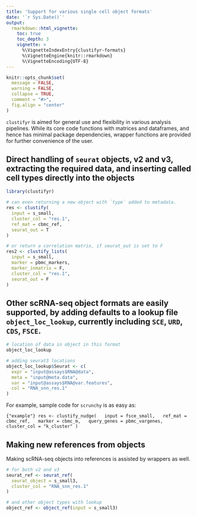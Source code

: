 ```yaml
---
title: 'Support for various single cell object formats'
date: '`r Sys.Date()`'
output:
  rmarkdown::html_vignette:
    toc: true
    toc_depth: 3
    vignette: >
      %\VignetteIndexEntry{clustifyr-formats}
      %\VignetteEngine{knitr::rmarkdown}
      %\VignetteEncoding{UTF-8}
---
```


```r
knitr::opts_chunk$set(
  message = FALSE,
  warning = FALSE,
  collapse = TRUE,
  comment = "#>",
  fig.align = "center"
)
```

`clustifyr` is aimed for general use and flexibility in various analysis pipelines. While its core code functions with matrices and dataframes, and hence has minimal package dependencies, wrapper functions are provided for further convenience of the user.

## Direct handling of `seurat` objects, v2 and v3, extracting the required data, and inserting called cell types directly into the objects

```r
library(clustifyr)

# can even returning a new object with `type` added to metadata.
res <- clustify(
  input = s_small,
  cluster_col = "res.1",
  ref_mat = cbmc_ref,
  seurat_out = T
)

# or return a correlation matrix, if seurat_out is set to F
res2 <- clustify_lists(
  input = s_small,
  marker = pbmc_markers,
  marker_inmatrix = F,
  cluster_col = "res.1",
  seurat_out = F
)
```

## Other scRNA-seq object formats are easily supported, by adding defaults to a lookup file `object_loc_lookup`, currently including `SCE`, `URD`, `CDS`, `FSCE`.

```r
# location of data in object in this format
object_loc_lookup

# adding seurat3 locations
object_loc_lookup$Seurat <- c(
  expr = "input@assays$RNA@data",
  meta = "input@meta.data",
  var = "input@assays$RNA@var.features",
  col = "RNA_snn_res.1"
)
```

For example, sample code for `scrunchy` is as easy as:

```{"example"}
res <- clustify_nudge(
  input = fsce_small,
  ref_mat = cbmc_ref,
  marker = cbmc_m,
  query_genes = pbmc_vargenes,
  cluster_col = "k_cluster"
)
```

## Making new references from objects
Making scRNA-seq objects into references is assisted by wrappers as well.

```r
# for both v2 and v3
seurat_ref <- seurat_ref(
  seurat_object = s_small3,
  cluster_col = "RNA_snn_res.1"
)

# and other object types with lookup
object_ref <- object_ref(input = s_small3)
```
